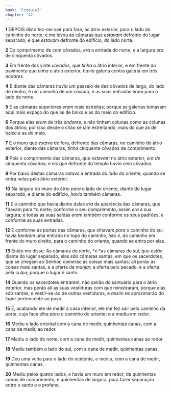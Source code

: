 ```yaml
---
book: 'Ezequiel'
chapter: '42'
---
```


**1** DEPOIS disto fez-me sair para fora, ao átrio exterior, para o lado do caminho do norte; e me levou às câmaras que _estavam_ defronte do lugar separado, e que _estavam_ defronte do edifício, do lado norte.

**2** Do comprimento de cem côvados, _era_ a entrada do norte; e a largura _era_ de cinquenta côvados.

**3** Em frente dos vinte _côvados,_ que _tinha_ o átrio interior, e em frente do pavimento que _tinha_ o átrio exterior, _havia_ galeria contra galeria em três _andares._

**4** E diante das câmaras _havia_ um passeio de dez côvados de largo, do lado de dentro, e um caminho de um côvado, e as suas entradas eram para o lado do norte.

**5** E as câmaras superiores _eram_ mais estreitas; porque as galerias tomavam aqui mais espaço do que as de baixo e as do meio do edifício.

**6** Porque elas _eram_ de três _andares,_ e não tinham colunas como as colunas dos átrios; por isso desde o chão se iam estreitando, mais do que as de baixo e as do meio.

**7** E o muro que _estava_ de fora, defronte das câmaras, no caminho do átrio exterior, diante das câmaras, _tinha_ cinquenta côvados de comprimento.

**8** Pois o comprimento das câmaras, que _estavam_ no átrio exterior, _era de_ cinquenta côvados; e eis que defronte do templo _havia_ cem côvados.

**9** Por baixo destas câmaras _estava_ a entrada do _lado do_ oriente, quando se entra nelas pelo átrio exterior.

**10** Na largura do muro do átrio _para_ o lado do oriente, diante do lugar separado, e diante do edifício, _havia_ também câmaras.

**11** E o caminho que havia diante delas _era_ da aparência das câmaras, que *davam para *o norte; conforme o seu comprimento, assim _era_ a sua largura; e todas as suas saídas _eram_ também conforme os seus padrões, e conforme as suas entradas.

**12** E conforme as portas das câmaras, que olhavam _para_ o caminho do sul, havia _também_ uma entrada no topo do caminho, _isto é,_ do caminho em frente do muro direito, para o caminho do oriente, quando se entra por elas.

**13** Então me disse: As câmaras do norte, *e *as câmaras do sul, que _estão_ diante do lugar separado, elas _são_ câmaras santas, em que os sacerdotes, que se chegam ao Senhor, comerão as coisas mais santas; ali porão as coisas mais santas, e a oferta de _manjar,_ a oferta pelo pecado, e a oferta pela culpa; porque o lugar _é_ santo.

**14** Quando os sacerdotes entrarem, não sairão do santuário para o átrio exterior, mas porão ali as suas vestiduras com que ministraram, porque elas _são_ santas; e vestir-se-ão de outras vestiduras, e _assim_ se aproximarão do _lugar_ pertencente ao povo.

**15** E, acabando ele de medir a casa interior, ele me fez sair pelo caminho da porta, cuja face olha _para_ o caminho do oriente; e a mediu em redor.

**16** Mediu o lado oriental com a cana de medir, quinhentas canas, com a cana de medir, ao redor.

**17** Mediu o lado do norte, com a cana de medir, quinhentas canas ao redor.

**18** Mediu também o lado do sul, com a cana de medir, quinhentas canas.

**19** Deu uma volta para o lado do ocidente, _e_ mediu, com a cana de medir, quinhentas canas.

**20** Mediu pelos quatro lados; _e_ havia um muro em redor, de quinhentas _canas_ de comprimento, e quinhentas de largura, para fazer separação entre o santo e o profano.
